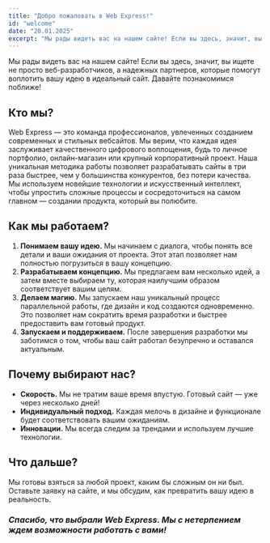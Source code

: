 ```yaml
---
title: "Добро пожаловать в Web Express!"
id: "welcome"
date: "20.01.2025"
excerpt: "Мы рады видеть вас на нашем сайте! Если вы здесь, значит, вы ищете не просто веб-разработчиков, а надежных партнеров, которые помогут воплотить вашу идею в идеальный сайт. Давайте познакомимся поближе!"
---
```


Мы рады видеть вас на нашем сайте! Если вы здесь, значит, вы ищете не просто веб-разработчиков, а надежных
партнеров, которые помогут воплотить вашу идею в идеальный сайт. Давайте познакомимся поближе!

## Кто мы?
Web Express — это команда профессионалов, увлеченных созданием современных и стильных вебсайтов. Мы верим, что
каждая идея заслуживает качественного цифрового воплощения, будь то личное портфолио, онлайн-магазин или крупный
корпоративный проект.
Наша уникальная методика работы позволяет разрабатывать сайты в три раза быстрее, чем у большинства конкурентов,
без потери качества. Мы используем новейшие технологии и искусственный интеллект, чтобы упростить сложные
процессы и сосредоточиться на самом главном — создании продукта, который вы полюбите.
<div className={"flex items-center justify-center overflow-hidden rounded-xl"} style={{height:"16rem"}}>
    <BlogImage name="img1" alt="Team of web developers working" postId="welcome" className={"w-full"} style={{borderRadius: "0.75rem", marginTop: "96px"}}/>
</div>

## Как мы работаем?
1. **Понимаем вашу идею.** Мы начинаем с диалога, чтобы понять все детали и ваши ожидания от проекта. Этот этап
позволяет нам полностью погрузиться в вашу концепцию.
2. **Разрабатываем концепцию.** Мы предлагаем вам несколько идей, а затем вместе выбираем ту, которая наилучшим
образом соответствует вашим целям.
3. **Делаем магию.** Мы запускаем наш уникальный процесс параллельной работы, где дизайн и код создаются
одновременно. Это позволяет нам сократить время разработки и быстрее предоставить вам готовый продукт.
4. **Запускаем и поддерживаем.** После завершения разработки мы заботимся о том, чтобы ваш сайт работал
безупречно и оставался актуальным.
<div className={"flex items-center justify-center overflow-hidden rounded-xl"} style={{height:"16rem"}}>
    <BlogImage name="img2" alt="A Macbook with code" postId="welcome" className={"w-full"} style={{borderRadius: "0.75rem", marginTop: "-200px"}}/>
</div>

## Почему выбирают нас?
- **Скорость.** Мы не тратим ваше время впустую. Готовый сайт — уже через несколько дней!
- **Индивидуальный подход.** Каждая мелочь в дизайне и функционале будет соответствовать вашим ожиданиям.
- **Инновации.** Мы всегда следим за трендами и используем лучшие технологии.

## Что дальше?
Мы готовы взяться за любой проект, каким бы сложным он ни был. Оставьте заявку на сайте, и мы обсудим, как превратить вашу идею в реальность.
### *Спасибо, что выбрали Web Express. Мы с нетерпением ждем возможности работать с вами!*